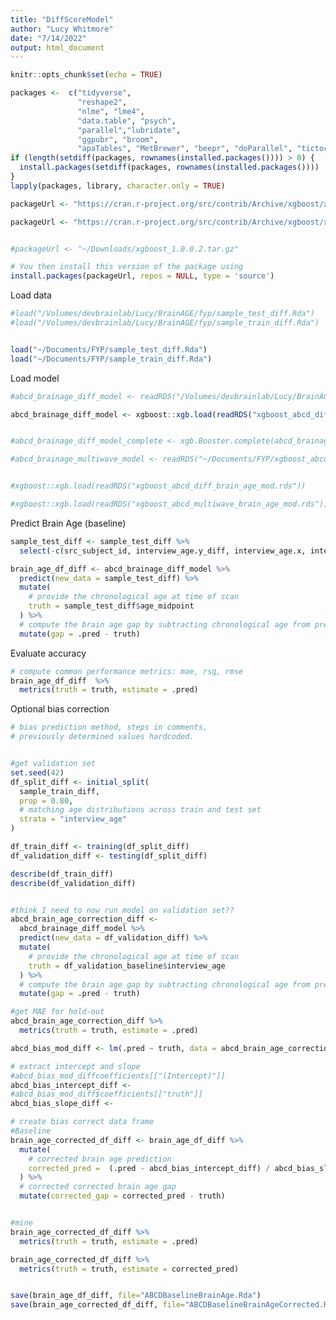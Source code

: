 ```yaml
---
title: "DiffScoreModel"
author: "Lucy Whitmore"
date: "7/14/2022"
output: html_document
---
```


```r
knitr::opts_chunk$set(echo = TRUE)

packages <-  c("tidyverse",
               "reshape2",
               "nlme", "lme4",
               "data.table", "psych",
               "parallel","lubridate",
               "ggpubr", "broom", 
               "apaTables", "MetBrewer", "beepr", "doParallel", "tictoc", "rsample", "tidymodels")
if (length(setdiff(packages, rownames(installed.packages()))) > 0) {
  install.packages(setdiff(packages, rownames(installed.packages())))  
}
lapply(packages, library, character.only = TRUE)

packageUrl <- "https://cran.r-project.org/src/contrib/Archive/xgboost/xgboost_1.0.0.2.tar.gz"

packageUrl <- "https://cran.r-project.org/src/contrib/Archive/xgboost/xgboost_1.5.2.1.tar.gz"


#packageUrl <- "~/Downloads/xgboost_1.0.0.2.tar.gz"

# You then install this version of the package using
install.packages(packageUrl, repos = NULL, type = 'source')
```

Load data
```r
#load("/Volumes/devbrainlab/Lucy/BrainAGE/fyp/sample_test_diff.Rda")
#load("/Volumes/devbrainlab/Lucy/BrainAGE/fyp/sample_train_diff.Rda")


load("~/Documents/FYP/sample_test_diff.Rda")
load("~/Documents/FYP/sample_train_diff.Rda")
```

Load model
```r
#abcd_brainage_diff_model <- readRDS("/Volumes/devbrainlab/Lucy/BrainAGE/fyp/xgboost_abcd_diff_brain_age_mod.rds")

abcd_brainage_diff_model <- xgboost::xgb.load(readRDS("xgboost_abcd_diff_brain_age_mod"))


#abcd_brainage_diff_model_complete <- xgb.Booster.complete(abcd_brainage_diff_model)

#abcd_brainage_multiwave_model <- readRDS("~/Documents/FYP/xgboost_abcd_multiwave_brain_age_mod.rds")


#xgboost::xgb.load(readRDS("xgboost_abcd_diff_brain_age_mod.rds"))

#xgboost::xgb.load(readRDS("xgboost_abcd_multiwave_brain_age_mod.rds"))

```

Predict Brain Age (baseline)
```r
sample_test_diff <- sample_test_diff %>% 
  select(-c(src_subject_id, interview_age.y_diff, interview_age.x, interview_age.y))

brain_age_df_diff <- abcd_brainage_diff_model %>%
  predict(new_data = sample_test_diff) %>%
  mutate(
    # provide the chronological age at time of scan
    truth = sample_test_diff$age_midpoint
  ) %>%
  # compute the brain age gap by subtracting chronological age from prediction
  mutate(gap = .pred - truth)

```

Evaluate accuracy
```r
# compute common performance metrics: mae, rsq, rmse
brain_age_df_diff  %>%
  metrics(truth = truth, estimate = .pred)

```

Optional bias correction
```r
# bias prediction method, steps in comments,
# previously determined values hardcoded.


#get validation set
set.seed(42)
df_split_diff <- initial_split(
  sample_train_diff, 
  prop = 0.80,
  # matching age distributions across train and test set
  strata = "interview_age"
)

df_train_diff <- training(df_split_diff)
df_validation_diff <- testing(df_split_diff)

describe(df_train_diff)
describe(df_validation_diff)


#think I need to now run model on validation set??
abcd_brain_age_correction_diff <-
  abcd_brainage_diff_model %>%
  predict(new_data = df_validation_diff) %>%
  mutate(
    # provide the chronological age at time of scan
    truth = df_validation_baseline$interview_age
  ) %>%
  # compute the brain age gap by subtracting chronological age from prediction
  mutate(gap = .pred - truth)

#get MAE for hold-out 
abcd_brain_age_correction_diff %>%
  metrics(truth = truth, estimate = .pred)

abcd_bias_mod_diff <- lm(.pred ~ truth, data = abcd_brain_age_correction_diff)

# extract intercept and slope
#abcd_bias_mod_diffcoefficients[["(Intercept)"]]
abcd_bias_intercept_diff <- 
#abcd_bias_mod_diff$coefficients[["truth"]]
abcd_bias_slope_diff <-  

# create bias correct data frame
#Baseline
brain_age_corrected_df_diff <- brain_age_df_diff %>%
  mutate(
    # corrected brain age prediction
    corrected_pred =  (.pred - abcd_bias_intercept_diff) / abcd_bias_slope_diff
  ) %>%
  # corrected corrected brain age gap
  mutate(corrected_gap = corrected_pred - truth)


#mine
brain_age_corrected_df_diff %>%
  metrics(truth = truth, estimate = .pred)

brain_age_corrected_df_diff %>%
  metrics(truth = truth, estimate = corrected_pred)


save(brain_age_df_diff, file="ABCDBaselineBrainAge.Rda")
save(brain_age_corrected_df_diff, file="ABCDBaselineBrainAgeCorrected.Rda")


```